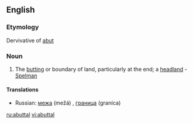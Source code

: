 ==English==

===Etymology===
Dervivative of [[abut]]

===Noun===
{{en-noun}}

# The [[butting]] or boundary of land, particularly at the end; a [[headland]] - [[Spelman]]
====Translations====
{{trans-top|boundary of land}}
*Russian: [[межа]] (mežá) {{f}}, [[граница]] (graníca) {{f}}
{{trans-bottom}}

[[ru:abuttal]]
[[vi:abuttal]]